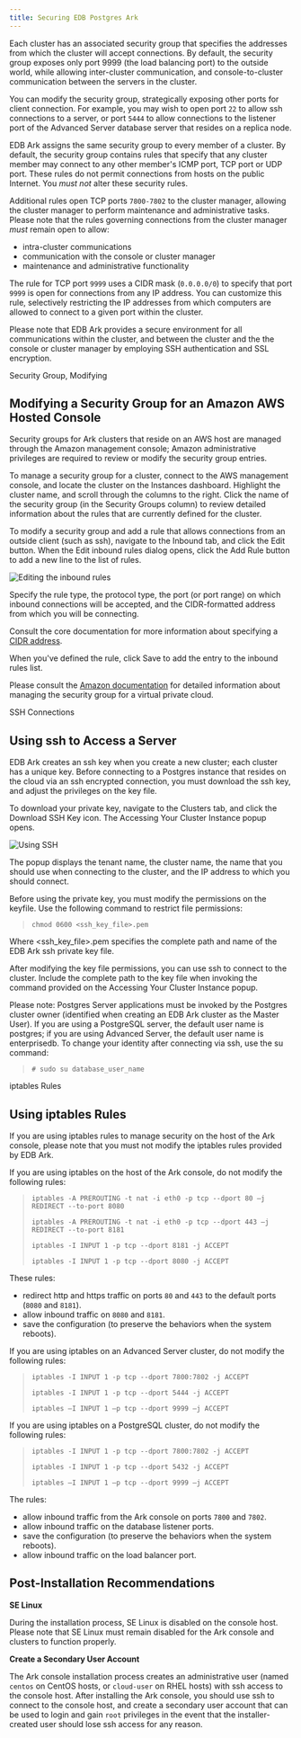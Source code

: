 ```yaml
---
title: Securing EDB Postgres Ark
---
```


Each cluster has an associated security group that specifies the
addresses from which the cluster will accept connections. By default,
the security group exposes only port <span class="title-ref">9999</span>
(the load balancing port) to the outside world, while allowing
inter-cluster communication, and console-to-cluster communication
between the servers in the cluster.

You can modify the security group, strategically exposing other ports
for client connection. For example, you may wish to open port `22` to
allow ssh connections to a server, or port `5444` to allow connections
to the listener port of the Advanced Server database server that resides
on a replica node.

EDB Ark assigns the same security group to every member of a cluster. By
default, the security group contains rules that specify that any cluster
member may connect to any other member's ICMP port, TCP port or UDP
port. These rules do not permit connections from hosts on the public
Internet. You *must not* alter these security rules.

Additional rules open TCP ports `7800-7802` to the cluster manager,
allowing the cluster manager to perform maintenance and administrative
tasks. Please note that the rules governing connections from the cluster
manager *must* remain open to allow:

  - intra-cluster communications
  - communication with the console or cluster manager
  - maintenance and administrative functionality

The rule for TCP port `9999` uses a CIDR mask (`0.0.0.0/0`) to specify
that port `9999` is open for connections from any IP address. You can
customize this rule, selectively restricting the IP addresses from which
computers are allowed to connect to a given port within the cluster.

Please note that EDB Ark provides a secure environment for all
communications within the cluster, and between the cluster and the the
console or cluster manager by employing SSH authentication and SSL
encryption.

<div class="index">

Security Group, Modifying

</div>

## Modifying a Security Group for an Amazon AWS Hosted Console

Security groups for Ark clusters that reside on an AWS host are managed
through the Amazon management console; Amazon administrative privileges
are required to review or modify the security group entries.

To manage a security group for a cluster, connect to the AWS management
console, and locate the cluster on the Instances dashboard. Highlight
the cluster name, and scroll through the columns to the right. Click the
name of the security group (in the Security Groups column) to review
detailed information about the rules that are currently defined for the
cluster.

To modify a security group and add a rule that allows connections from
an outside client (such as ssh), navigate to the Inbound tab, and click
the Edit button. When the Edit inbound rules dialog opens, click the Add
Rule button to add a new line to the list of rules.

![Editing the inbound
rules](images/ark_securing_ark_editing_inbound_rules.png)

Specify the rule type, the protocol type, the port (or port range) on
which inbound connections will be accepted, and the CIDR-formatted
address from which you will be connecting.

Consult the core documentation for more information about specifying a
[CIDR
address](http://www.postgresql.org/docs/10/static/datatype-net-types.html).

When you've defined the rule, click Save to add the entry to the inbound
rules list.

Please consult the [Amazon
documentation](http://docs.aws.amazon.com/AmazonVPC/latest/UserGuide/VPC_SecurityGroups.html)
for detailed information about managing the security group for a virtual
private cloud.

<div class="index">

SSH Connections

</div>

## Using ssh to Access a Server

EDB Ark creates an ssh key when you create a new cluster; each cluster
has a unique key. Before connecting to a Postgres instance that resides
on the cloud via an ssh encrypted connection, you must download the ssh
key, and adjust the privileges on the key file.

To download your private key, navigate to the Clusters tab, and click
the Download SSH Key icon. The Accessing Your Cluster Instance popup
opens.

![Using SSH](images/ark_securing_ark_using_ssl.png)

The popup displays the tenant name, the cluster name, the name that you
should use when connecting to the cluster, and the IP address to which
you should connect.

Before using the private key, you must modify the permissions on the
keyfile. Use the following command to restrict file permissions:

> `chmod 0600 <ssh_key_file>.pem`

Where \<ssh_key_file\>.pem specifies the complete path and name of the
EDB Ark ssh private key file.

After modifying the key file permissions, you can use ssh to connect to
the cluster. Include the complete path to the key file when invoking the
command provided on the Accessing Your Cluster Instance popup.

Please note: Postgres Server applications must be invoked by the
Postgres cluster owner (identified when creating an EDB Ark cluster as
the Master User). If you are using a PostgreSQL server, the default user
name is postgres; if you are using Advanced Server, the default user
name is enterprisedb. To change your identity after connecting via ssh,
use the su command:

> `# sudo su database_user_name`

<div class="index">

iptables Rules

</div>

## Using iptables Rules

If you are using iptables rules to manage security on the host of the
Ark console, please note that you must not modify the iptables rules
provided by EDB Ark.

If you are using iptables on the host of the Ark console, do not modify
the following rules:

> `iptables -A PREROUTING -t nat -i eth0 -p tcp --dport 80 –j REDIRECT
> --to-port 8080`
> 
> `iptables -A PREROUTING -t nat -i eth0 -p tcp --dport 443 –j REDIRECT
> --to-port 8181`
> 
> `iptables -I INPUT 1 -p tcp --dport 8181 -j ACCEPT`
> 
> `iptables -I INPUT 1 -p tcp --dport 8080 -j ACCEPT`

These rules:

  - redirect http and https traffic on ports `80` and `443` to the
    default ports (`8080` and `8181`).
  - allow inbound traffic on `8080` and `8181`.
  - save the configuration (to preserve the behaviors when the system
    reboots).

If you are using iptables on an Advanced Server cluster, do not modify
the following rules:

> `iptables -I INPUT 1 -p tcp --dport 7800:7802 -j ACCEPT`
> 
> `iptables -I INPUT 1 -p tcp --dport 5444 -j ACCEPT`
> 
> `iptables –I INPUT 1 –p tcp --dport 9999 –j ACCEPT`

If you are using iptables on a PostgreSQL cluster, do not modify the
following rules:

> `iptables -I INPUT 1 -p tcp --dport 7800:7802 -j ACCEPT`
> 
> `iptables -I INPUT 1 -p tcp --dport 5432 -j ACCEPT`
> 
> `iptables –I INPUT 1 –p tcp --dport 9999 –j ACCEPT`

The rules:

  - allow inbound traffic from the Ark console on ports `7800` and
    `7802`.
  - allow inbound traffic on the database listener ports.
  - save the configuration (to preserve the behaviors when the system
    reboots).
  - allow inbound traffic on the load balancer port.

## Post-Installation Recommendations

**SE Linux**

During the installation process, SE Linux is disabled on the console
host. Please note that SE Linux must remain disabled for the Ark console
and clusters to function properly.

**Create a Secondary User Account**

The Ark console installation process creates an administrative user
(named `centos` on CentOS hosts, or `cloud-user` on RHEL hosts) with ssh
access to the console host. After installing the Ark console, you should
use ssh to connect to the console host, and create a secondary user
account that can be used to login and gain `root` privileges in the
event that the installer-created user should lose ssh access for any
reason.
